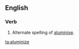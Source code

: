 ==English==

===Verb===
{{en-verb|aluminizes|aluminizing|aluminized|aluminized}}

# Alternate spelling of [[aluminise]].

[[ta:aluminize]]